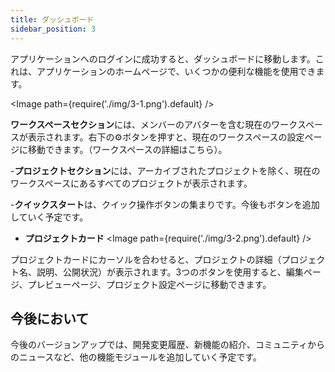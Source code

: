 ```yaml
---
title: ダッシュボード
sidebar_position: 3
---
```


アプリケーションへのログインに成功すると、ダッシュボードに移動します。これは、アプリケーションのホームページで、いくつかの便利な機能を使用できます。

<Image path={require('./img/3-1.png').default} />

 **ワークスペースセクション**には、メンバーのアバターを含む現在のワークスペースが表示されます。右下の⚙️ボタンを押すと、現在のワークスペースの設定ページに移動できます。（ワークスペースの詳細はこちら）。

-**プロジェクトセクション**には、アーカイブされたプロジェクトを除く、現在のワークスペースにあるすべてのプロジェクトが表示されます。

-**クイックスタート**は、クイック操作ボタンの集まりです。今後もボタンを追加していく予定です。

- **プロジェクトカード**
<Image path={require('./img/3-2.png').default} />

プロジェクトカードにカーソルを合わせると、プロジェクトの詳細（プロジェクト名、説明、公開状況）が表示されます。3つのボタンを使用すると、編集ページ、プレビューページ、プロジェクト設定ページに移動できます。

## 今後において

今後のバージョンアップでは、開発変更履歴、新機能の紹介、コミュニティからのニュースなど、他の機能モジュールを追加していく予定です。


